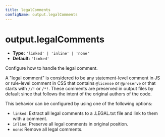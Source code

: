 ```yaml
---
title: legalComments
configName: output.legalComments
---
```


# output.legalComments

- **Type:** `'linked' | 'inline' | 'none'`
- **Default:** `'linked'`

Configure how to handle the legal comment.

A "legal comment" is considered to be any statement-level comment in JS or rule-level comment in CSS that contains `@license` or `@preserve` or that starts with `//!` or `/*!`. These comments are preserved in output files by default since that follows the intent of the original authors of the code.

This behavior can be configured by using one of the following options:

- `linked`: Extract all legal comments to a .LEGAL.txt file and link to them with a comment.
- `inline`: Preserve all legal comments in original position.
- `none`: Remove all legal comments.


<RsbuildConig />
